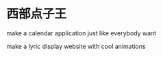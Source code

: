 # 西部点子王

make a calendar application just like everybody want

make a lyric display website with cool animations
